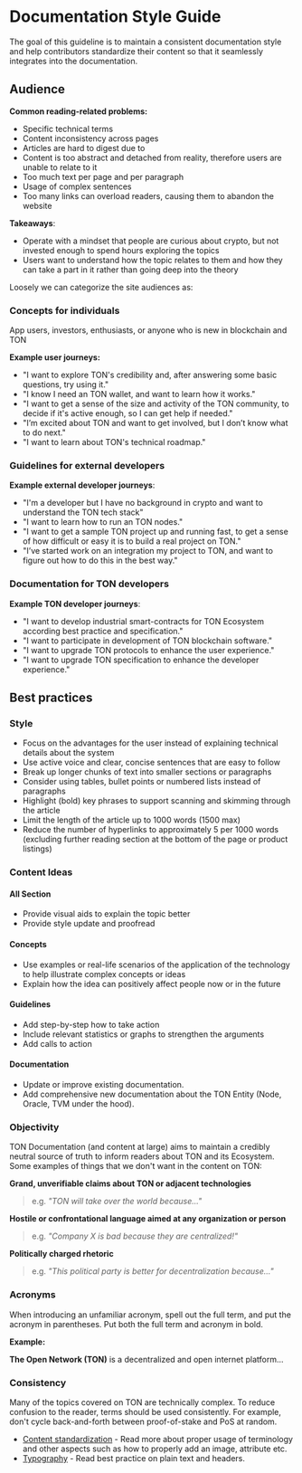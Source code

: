 # Documentation Style Guide

The goal of this guideline is to maintain a consistent documentation style and help contributors standardize their content so that it seamlessly integrates into the documentation.


## Audience

**Common reading-related problems:**

- Specific technical terms
- Content inconsistency across pages
- Articles are hard to digest due to
- Content is too abstract and detached from reality, therefore users are unable to relate to it
- Too much text per page and per paragraph
- Usage of complex sentences
- Too many links can overload readers, causing them to abandon the website

**Takeaways**:

- Operate with a mindset that people are curious about crypto, but not invested enough to spend hours exploring the topics
- Users want to understand how the topic relates to them and how they can take a part in it rather than going deep into the theory

Loosely we can categorize the site audiences as:

### Concepts for individuals
  App users, investors, enthusiasts, or anyone who is new in blockchain and TON

  **Example user journeys:**

  - "I want to explore TON's credibility and, after answering some basic questions, try using it."
  - "I know I need an TON wallet, and want to learn how it works."
  - "I want to get a sense of the size and activity of the TON community, to decide if it's active enough, so I can get help if needed."
  - "I’m excited about TON and want to get involved, but I don’t know what to do next."
  - "I want to learn about TON's technical roadmap."


### Guidelines for external developers

  **Example external developer journeys**:

  - "I'm a developer but I have no background in crypto and want to understand the TON tech stack"
  - "I want to learn how to run an TON nodes."
  - "I want to get a sample TON project up and running fast, to get a sense of how difficult or easy it is to build a real project on TON."
  - "I’ve started work on an integration my project to TON, and want to figure out how to do this in the best way."


### Documentation for TON developers

  **Example TON developer journeys**:

  - "I want to develop industrial smart-contracts for TON Ecosystem according best practice and specification."
  - "I want to participate in development of TON blockchain software."
  - "I want to upgrade TON protocols to enhance the user experience."
  - "I want to upgrade TON specification to enhance the developer experience."

## Best practices

### Style

- Focus on the advantages for the user instead of explaining technical details about the system
- Use active voice and clear, concise sentences that are easy to follow
- Break up longer chunks of text into smaller sections or paragraphs
- Consider using tables, bullet points or numbered lists instead of paragraphs
- Highlight (bold) key phrases to support scanning and skimming through the article
- Limit the length of the article up to 1000 words (1500 max)
- Reduce the number of hyperlinks to approximately 5 per 1000 words (excluding further reading section at the bottom of the page or product listings)

### Content Ideas

#### All Section
- Provide visual aids to explain the topic better
- Provide style update and proofread

#### Concepts
- Use examples or real-life scenarios of the application of the technology to help illustrate complex concepts or ideas
- Explain how the idea can positively affect people now or in the future

#### Guidelines
- Add step-by-step how to take action
- Include relevant statistics or graphs to strengthen the arguments
- Add calls to action

#### Documentation
- Update or improve existing documentation.
- Add comprehensive new documentation about the TON Entity (Node, Oracle, TVM under the hood).


### Objectivity

TON Documentation (and content at large) aims to maintain a credibly neutral source of truth to inform readers about TON and its Ecosystem. Some examples of things that we don't want in the content on TON:

**Grand, unverifiable claims about TON or adjacent technologies**

> e.g. _"TON will take over the world because..."_

**Hostile or confrontational language aimed at any organization or person**

> e.g. _"Company X is bad because they are centralized!"_

**Politically charged rhetoric**

> e.g. _"This political party is better for decentralization because..."_

### Acronyms

When introducing an unfamiliar acronym, spell out the full term, and put the acronym in parentheses. Put both the full term and acronym in bold.

**Example:**

**The Open Network (TON)** is a decentralized and open internet platform...

### Consistency

Many of the topics covered on TON are technically complex. To reduce confusion to the reader, terms should be used consistently. For example, don't cycle back-and-forth between proof-of-stake and PoS at random.

- [Content standardization](/v3/contribute/content-standardization/) - Read more about proper usage of terminology and other aspects such as how to properly add an image, attribute etc.
- [Typography](/v3/contribute/typography/) - Read best practice on plain text and headers.
